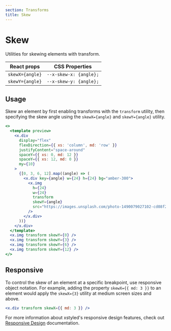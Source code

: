 ```yaml
---
section: Transforms
title: Skew
---
```


# Skew

Utilities for skewing elements with transform.

| React props     | CSS Properties         |
| --------------- | ---------------------- |
| `skewX={angle}` | `--x-skew-x: {angle};` |
| `skewY={angle}` | `--x-skew-y: {angle};` |

## Usage

Skew an element by first enabling transforms with the `transform` utility, then specifying the skew angle using the `skewX={angle}` and `skewY={angle}` utility.

```jsx preview color=amber
<>
  <template preview>
    <x.div
      display="flex"
      flexDirection={{ xs: 'column', md: 'row' }}
      justifyContent="space-around"
      spaceY={{ xs: 0, md: 12 }}
      spaceY={{ xs: 12, md: 0 }}
      my={10}
    >
      {[0, 3, 6, 12].map((angle) => (
        <x.div key={angle} w={24} h={24} bg="amber-300">
          <x.img
            h={24}
            w={24}
            transform
            skewY={angle}
            src="https://images.unsplash.com/photo-1490079027102-cd08f2308c73?ixlib=rb-1.2.1&ixid=MXwxMjA3fDB8MHxwaG90by1wYWdlfHx8fGVufDB8fHw%3D&auto=format&fit=crop&w=285&h=285&q=80"
          />
        </x.div>
      ))}
    </x.div>
  </template>
  <x.img transform skewY={0} />
  <x.img transform skewY={3} />
  <x.img transform skewY={6} />
  <x.img transform skewY={12} />
</>
```

## Responsive

To control the skew of an element at a specific breakpoint, use responsive object notation. For example, adding the property `skewX={{ md: 3 }}` to an element would apply the `skewX={3}` utility at medium screen sizes and above.

```jsx
<x.div transform skewX={{ md: 3 }} />
```

For more information about xstyled's responsive design features, check out [Responsive Design](@TODO-link) documentation.
